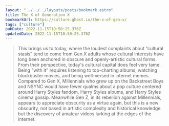 ```yaml
---
layout: "../../../layouts/posts/bookmark.astro"
title: The X of Generation X
bookmarkUrl: https://culture.ghost.io/the-x-of-gen-x/
tags: ["culture"]
pubDate: 2022-11-15T10:50:25.376Z
updatedDate: 2022-11-15T10:50:25.376Z
---
```


> This brings us to today, where the loudest complaints about “cultural stasis” tend to come from Gen X adults whose cultural interests have long been anchored in obscure and openly-artistic cultural forms. From their perspective, today's cultural capital does feel very tame. Being "with it" requires listening to top-charting albums, watching blockbuster movies, and being well-versed in internet memes. Compared to Gen X, Millennials who grew up on the Backstreet Boys and NSYNC would have fewer qualms about a pop culture centered around Harry Styles fandom, Harry Styles albums, and Harry Styles cinema gossip. Meanwhile Gen Z, in its rebellion against Millennials, appears to appreciate obscurity as a virtue again, but this is a new obscurity, not based in artistic complexity and historical knowledge but the discovery of amateur videos lurking at the edges of the internet.
